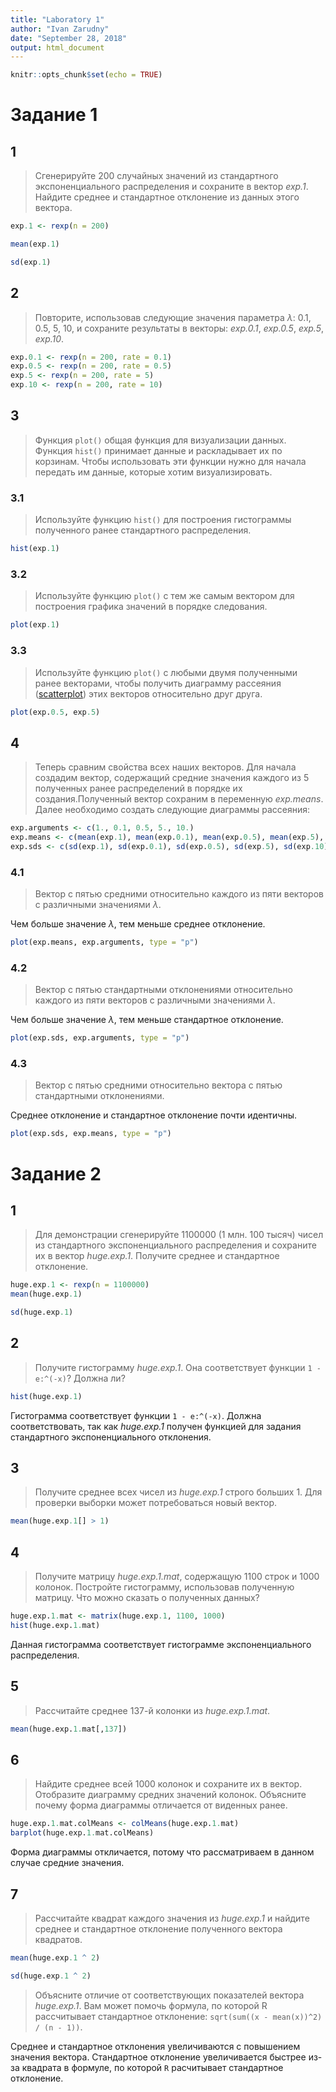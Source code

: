 ```yaml
---
title: "Laboratory 1"
author: "Ivan Zarudny"
date: "September 28, 2018"
output: html_document
---
```


```r
knitr::opts_chunk$set(echo = TRUE)
```

# Задание 1

## 1
>Сгенерируйте 200 случайных значений из стандартного экспоненциального распределения и сохраните в вектор _exp.1_. Найдите среднее и стандартное отклонение из данных этого вектора.

```r
exp.1 <- rexp(n = 200)
```

```r
mean(exp.1)
```

```r
sd(exp.1)
```

## 2
>Повторите, использовав следующие значения параметра $\lambda$: 0.1, 0.5, 5, 10, и сохраните результаты в векторы: _exp.0.1_, _exp.0.5_, _exp.5_, _exp.10_.

```r
exp.0.1 <- rexp(n = 200, rate = 0.1)
exp.0.5 <- rexp(n = 200, rate = 0.5)
exp.5 <- rexp(n = 200, rate = 5)
exp.10 <- rexp(n = 200, rate = 10)
```

## 3
>Функция ``plot()`` общая функция для визуализации данных. Функция ``hist()`` принимает данные и раскладывает их по корзинам. Чтобы использовать эти функции нужно для начала передать им данные, которые хотим визуализировать.

### 3.1
>Используйте функцию ``hist()`` для построения гистограммы полученного ранее стандартного распределения.

```r
hist(exp.1)
```

### 3.2
>Используйте функцию ``plot()`` с тем же самым вектором для построения графика значений в порядке следования.

```r
plot(exp.1)
```

### 3.3
>Используйте функцию ``plot()`` с любыми двумя полученными ранее векторами, чтобы получить диаграмму рассеяния ([scatterplot](https://www.mathsisfun.com/data/scatter-xy-plots.html)) этих векторов относительно друг друга.

```r
plot(exp.0.5, exp.5)
```

## 4
>Теперь сравним свойства всех наших векторов. Для начала создадим вектор,
содержащий средние значения каждого из 5 полученных ранее распределений в порядке их создания.Полученный вектор сохраним в переменную _exp.means_. Далее необходимо создать следующие диаграммы рассеяния:

```r
exp.arguments <- c(1., 0.1, 0.5, 5., 10.)
exp.means <- c(mean(exp.1), mean(exp.0.1), mean(exp.0.5), mean(exp.5), mean(exp.10))
exp.sds <- c(sd(exp.1), sd(exp.0.1), sd(exp.0.5), sd(exp.5), sd(exp.10))
```

### 4.1
>Вектор с пятью средними относительно каждого из пяти векторов с различными значениями $\lambda$.

Чем больше значение $\lambda$, тем меньше среднее отклонение.

```r
plot(exp.means, exp.arguments, type = "p")
```

### 4.2
>Вектор с пятью стандартными отклонениями относительно каждого из пяти векторов с различными значениями $\lambda$.

Чем больше значение $\lambda$, тем меньше стандартное отклонение.

```r
plot(exp.sds, exp.arguments, type = "p")
```

### 4.3
>Вектор с пятью средними относительно вектора с пятью стандартными отклонениями.

Среднее отклонение и стандартное отклонение почти идентичны.

```r
plot(exp.sds, exp.means, type = "p")
```

# Задание 2

## 1
>Для демонстрации сгенерируйте 1100000 (1 млн. 100 тысяч) чисел из стандартного экспоненциального распределения и сохраните их в вектор _huge.exp.1_. Получите среднее и стандартное отклонение.

```r
huge.exp.1 <- rexp(n = 1100000)
mean(huge.exp.1)
```

```r
sd(huge.exp.1)
```

## 2
>Получите гистограмму _huge.exp.1_. Она соответствует функции ``1 - e:^(-x)``? Должна ли?

```r
hist(huge.exp.1)
```

Гистограмма соответствует функции ``1 - e:^(-x)``. Должна соответствовать, так как _huge.exp.1_ получен функцией для задания стандартного экспоненциального отклонения.

## 3
>Получите среднее всех чисел из _huge.exp.1_ строго больших 1. Для проверки выборки может потребоваться новый вектор.

```r
mean(huge.exp.1[] > 1)
```

## 4
>Получите матрицу _huge.exp.1.mat_, содержащую 1100 строк и 1000 колонок. Постройте гистограмму, использовав полученную матрицу. Что можно сказать о полученных данных?

```r
huge.exp.1.mat <- matrix(huge.exp.1, 1100, 1000)
hist(huge.exp.1.mat)
```

Данная гистограмма соответствует гистограмме экспоненциального распределения.

## 5
>Рассчитайте среднее 137-й колонки из _huge.exp.1.mat_.

```r
mean(huge.exp.1.mat[,137])
```

## 6
>Найдите среднее всей 1000 колонок и сохраните их в вектор. Отобразите диаграмму средних значений колонок. Объясните почему форма диаграммы отличается от виденных ранее.

```r
huge.exp.1.mat.colMeans <- colMeans(huge.exp.1.mat)
barplot(huge.exp.1.mat.colMeans)
```

Форма диаграммы откличается, потому что рассматриваем в данном случае средние значения.

## 7
>Рассчитайте квадрат каждого значения из _huge.exp.1_ и найдите среднее и стандартное отклонение полученного вектора квадратов.

```r
mean(huge.exp.1 ^ 2)
```

```r
sd(huge.exp.1 ^ 2)
```

>Объясните отличие от соответствующих показателей вектора _huge.exp.1_. Вам может помочь формула, по которой R рассчитывает стандартное отклонение: ``sqrt(sum((x - mean(x))^2) / (n - 1))``.

Среднее и стандартное отклонения увеличиваются с повышением значения вектора. Стандартное отклонение увеличивается быстрее из-за квадрата в формуле, по которой `R` расчитывает стандартное отклонение.
